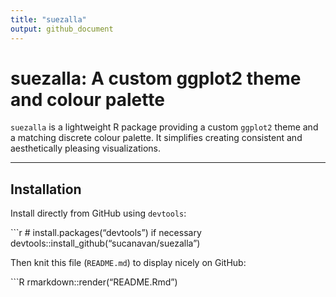 ```yaml
---
title: "suezalla"
output: github_document
---
```


# suezalla: A custom ggplot2 theme and colour palette

`suezalla` is a lightweight R package providing a custom `ggplot2` theme and a matching discrete colour palette. It simplifies creating consistent and aesthetically pleasing visualizations.

---

## Installation

Install directly from GitHub using `devtools`:

```r
# install.packages("devtools") if necessary
devtools::install_github("sucanavan/suezalla")

Then knit this file (`README.md`) to display nicely on GitHub:

```R
rmarkdown::render("README.Rmd")
